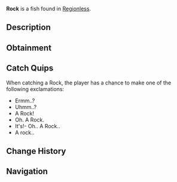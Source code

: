 {{FishInfobox
|image          = Rock.png
|rarity         = Trash
|sea            = First Sea
|location       = [[Regionless]]
|sublocation    = 
|sources        = Crab Cage, Fishing Rod, Volcanic Geode
|radar_location = 
|xp             = 10
|weather        = 
|time           = 
|season         = 
|bait           = Magnet
|base_weight    = 21
|base_value     = 15
|weight_range   = 6
|base_chance    = 50
|base_resil     = 90
}}
'''Rock''' is a {{Rarity|Trash}} fish found in [[Regionless]].

== Description ==
{{Description|It's not a boulder.. It's a rock! Found in rocky bodies of water.|Bestiary Entry}}

== Obtainment ==
{{Description|Found in rocky bodies of water.|Bestiary Hint}}
{{Fish Availability|
Desolate Deep/Brine Pool
Desolate Deep/Desolate Pocket
Roslit Bay/Roslit Volcano
Sunstone Island/Crate Cave
Vertigo/Vertigos Dip
|top_rods      = 
Champions Rod\325214.39\235384.34;
Depthseeker Rod\323442.41\228840.43;
Rapid Rod\321838.08\250356.05;
Avalanche Rod\321466.49\228897;
Reinforced Rod\319655.17\231360.67;
Firework Rod\272888.23\263114.58;
Crystalized Rod\272888.23\263114.58;
Auric Rod\287162.99\261495.96;
Fungal Rod\278034.16\260416.89;
Firefly Rod\304155.44\258652.28;
Verdant Shear Rod\308616.62\191250;
Blazebringer Rod\281942.14\180119.76;
Zeus Rod\280207.71\190759.62;
No-Life Rod\277071.74\224385.78;
Volcanic Rod\273703.57\144886.36;
Challenger's Rod\253600.68\204574.59;
Trident Rod\231906.23\156226.97;
Free Spirit Rod\229530.04\156035.62;
Astralhook Rod\227786.56\256721.42;
Seraphic Rod\223502.45\223502.45;
Rod Of The Depths\222565.51\185930.07;
Ethereal Prism Rod\221921.33\221921.33;
Rod Of The Forgotten Fang\207069.68\204089.16;
Rod Of The Exalted One\178876.85\174309.44;
Steady Rod\118028.48\107817.65
|recommended   = Depthseeker Rod
}}

== Catch Quips ==
When catching a Rock, the player has a chance to make one of the following exclamations:
* Ermm..?
* Uhmm..?
* A Rock!
* Oh. A Rock.
* It's!- Oh.. A Rock..
* A rock..

== Change History ==
{{Change History|{{subst:Current Version}}}}

== Navigation ==
{{Fish Navbox|Regionless}}